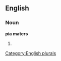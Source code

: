 
==English==

===Noun===
'''pia maters'''

# {{plural of|[[pia mater]]}}

[[Category:English plurals]]